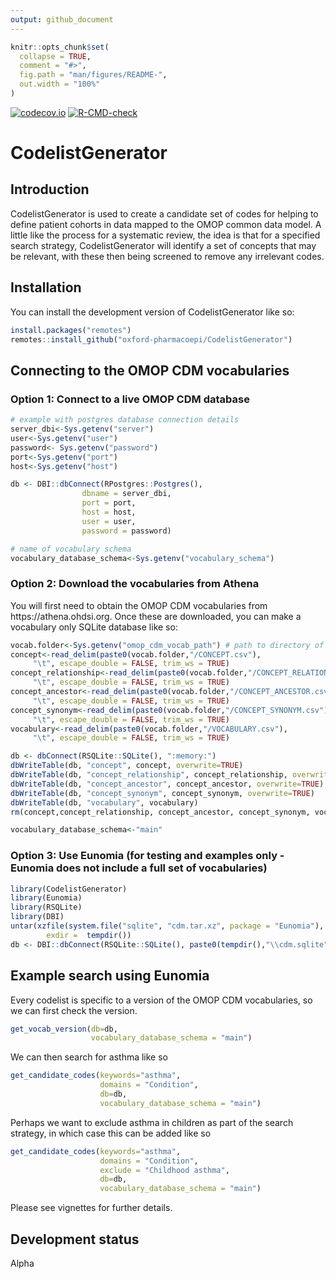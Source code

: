 ```yaml
---
output: github_document
---
```


<!-- README.md is generated from README.Rmd. Please edit that file -->

```r
knitr::opts_chunk$set(
  collapse = TRUE,
  comment = "#>",
  fig.path = "man/figures/README-",
  out.width = "100%"
)
```

<!-- badges: start -->
[![codecov.io](https://codecov.io/github/oxford-pharmacoepi/CodelistGenerator/coverage.svg?branch=main)](https://codecov.io/github/oxford-pharmacoepi/CodelistGenerator?branch=main)
[![R-CMD-check](https://github.com/oxford-pharmacoepi/CodelistGenerator/workflows/R-CMD-check/badge.svg)](https://github.com/oxford-pharmacoepi/CodelistGenerator/actions)
<!-- badges: end -->

# CodelistGenerator

## Introduction
CodelistGenerator is used to create a candidate set of codes for helping to define patient cohorts in data mapped to the OMOP common data model. A little like the process for a systematic review, the idea is that for a specified search strategy, CodelistGenerator will identify a set of concepts that may be relevant, with these then being screened to remove any irrelevant codes.

## Installation
You can install the development version of CodelistGenerator like so:
``` r
install.packages("remotes")
remotes::install_github("oxford-pharmacoepi/CodelistGenerator")
```

## Connecting to the OMOP CDM vocabularies
### Option 1: Connect to a live OMOP CDM database
```r
# example with postgres database connection details
server_dbi<-Sys.getenv("server")
user<-Sys.getenv("user")
password<- Sys.getenv("password")
port<-Sys.getenv("port")
host<-Sys.getenv("host")

db <- DBI::dbConnect(RPostgres::Postgres(),
                dbname = server_dbi,
                port = port,
                host = host,
                user = user,
                password = password)

# name of vocabulary schema
vocabulary_database_schema<-Sys.getenv("vocabulary_schema")
```

### Option 2: Download the vocabularies from Athena 
You will first need to obtain the OMOP CDM vocabularies from https://athena.ohdsi.org. Once these are downloaded, you can make a vocabulary only SQLite database like so:
```r
vocab.folder<-Sys.getenv("omop_cdm_vocab_path") # path to directory of unzipped files
concept<-read_delim(paste0(vocab.folder,"/CONCEPT.csv"),
     "\t", escape_double = FALSE, trim_ws = TRUE)
concept_relationship<-read_delim(paste0(vocab.folder,"/CONCEPT_RELATIONSHIP.csv"),
     "\t", escape_double = FALSE, trim_ws = TRUE) 
concept_ancestor<-read_delim(paste0(vocab.folder,"/CONCEPT_ANCESTOR.csv"),
     "\t", escape_double = FALSE, trim_ws = TRUE)
concept_synonym<-read_delim(paste0(vocab.folder,"/CONCEPT_SYNONYM.csv"),
     "\t", escape_double = FALSE, trim_ws = TRUE)
vocabulary<-read_delim(paste0(vocab.folder,"/VOCABULARY.csv"),
     "\t", escape_double = FALSE, trim_ws = TRUE)

db <- dbConnect(RSQLite::SQLite(), ":memory:")
dbWriteTable(db, "concept", concept, overwrite=TRUE)
dbWriteTable(db, "concept_relationship", concept_relationship, overwrite=TRUE)
dbWriteTable(db, "concept_ancestor", concept_ancestor, overwrite=TRUE)
dbWriteTable(db, "concept_synonym", concept_synonym, overwrite=TRUE)
dbWriteTable(db, "vocabulary", vocabulary)
rm(concept,concept_relationship, concept_ancestor, concept_synonym, vocabulary)

vocabulary_database_schema<-"main"
```


### Option 3: Use Eunomia (for testing and examples only - Eunomia does not include a full set of vocabularies)
```r
library(CodelistGenerator)
library(Eunomia)
library(RSQLite)
library(DBI)
untar(xzfile(system.file("sqlite", "cdm.tar.xz", package = "Eunomia"), open = "rb"),
        exdir =  tempdir())
db <- DBI::dbConnect(RSQLite::SQLite(), paste0(tempdir(),"\\cdm.sqlite"))
```

## Example search using Eunomia
Every codelist is specific to a version of the OMOP CDM vocabularies, so we can first check the version.
```r
get_vocab_version(db=db,
                  vocabulary_database_schema = "main")
```

We can then search for asthma like so
```r
get_candidate_codes(keywords="asthma",
                    domains = "Condition",
                    db=db,
                    vocabulary_database_schema = "main")
```

Perhaps we want to exclude asthma in children as part of the search strategy, in which case this can be added like so
```r
get_candidate_codes(keywords="asthma",
                    domains = "Condition",
                    exclude = "Childhood asthma",
                    db=db,
                    vocabulary_database_schema = "main")

```

Please see vignettes for further details.

## Development status
Alpha
